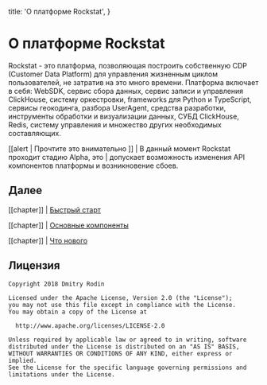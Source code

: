 
  title: 'О платформе Rockstat',
}


# О платформе Rockstat

Rockstat - это платформа, позволяющая построить собственную CDP (Customer Data Platform) для управления жизненным циклом пользователей,
не затратив на это много времени.
Платформа включает в себя: WebSDK, сервис сбора данных, сервис записи и управления ClickHouse, систему оркестровки, 
frameworks для Python и TypeScript, сервисы геокодинга, разбора UserAgent, средства разработки, инструменты обработки и визуализации данных,
СУБД ClickHouse, Redis, систему управления и множество других необходимых составляющих.


[[alert | Прочтите это внимательно ]]
| В данный момент Rockstat проходит стадию Alpha, это
| допускает возможность изменения API компонентов платформы и возникновение сбоев.


## Далее

[[chapter]]
| [Быстрый старт](/docs/intro/getting-started)

[[chapter]]
| [Основные компоненты](/docs/architecture/overview)

[[chapter]]
| [Что нового](/docs/what-s-new)


## Лицензия

```
Copyright 2018 Dmitry Rodin

Licensed under the Apache License, Version 2.0 (the "License");
you may not use this file except in compliance with the License.
You may obtain a copy of the License at

  http://www.apache.org/licenses/LICENSE-2.0

Unless required by applicable law or agreed to in writing, software
distributed under the License is distributed on an "AS IS" BASIS,
WITHOUT WARRANTIES OR CONDITIONS OF ANY KIND, either express or implied.
See the License for the specific language governing permissions and
limitations under the License.
```

